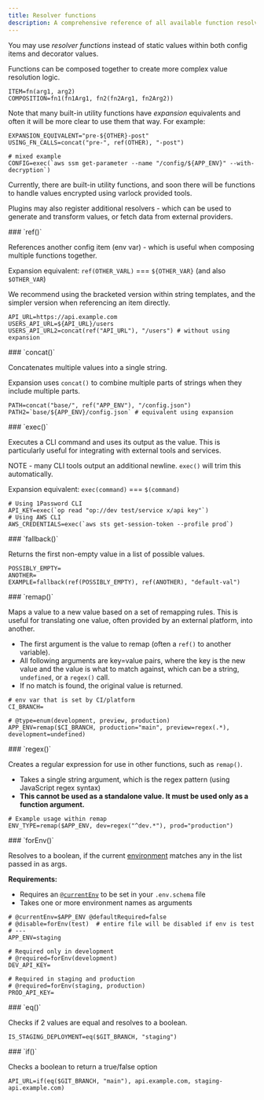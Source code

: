 ```yaml
---
title: Resolver functions
description: A comprehensive reference of all available function resolvers in varlock
---
```


You may use _resolver functions_ instead of static values within both config items and decorator values.

Functions can be composed together to create more complex value resolution logic.
```env-spec
ITEM=fn(arg1, arg2)
COMPOSITION=fn1(fn1Arg1, fn2(fn2Arg1, fn2Arg2))
```


Note that many built-in utility functions have _expansion_ equivalents and often it will be more clear to use them that way. For example:
```env-spec
EXPANSION_EQUIVALENT="pre-${OTHER}-post"
USING_FN_CALLS=concat("pre-", ref(OTHER), "-post")

# mixed example
CONFIG=exec(`aws ssm get-parameter --name "/config/${APP_ENV}" --with-decryption`)
```


Currently, there are built-in utility functions, and soon there will be functions to handle values encrypted using varlock provided tools.

Plugins may also register additional resolvers - which can be used to generate and transform values, or fetch data from external providers.


<div class="reference-docs">
<div>
### `ref()`

References another config item (env var) - which is useful when composing multiple functions together.

Expansion equivalent: `ref(OTHER_VARL)` === `${OTHER_VAR}` (and also `$OTHER_VAR`)

We recommend using the bracketed version within string templates, and the simpler version when referencing an item directly.

```env-spec "ref"
API_URL=https://api.example.com
USERS_API_URL=${API_URL}/users
USERS_API_URL2=concat(ref("API_URL"), "/users") # without using expansion
```
</div>

<div>
### `concat()`

Concatenates multiple values into a single string.

Expansion uses `concat()` to combine multiple parts of strings when they include multiple parts.

```env-spec "concat"
PATH=concat("base/", ref("APP_ENV"), "/config.json")
PATH2=`base/${APP_ENV}/config.json` # equivalent using expansion
```
</div>

<div>
### `exec()`

Executes a CLI command and uses its output as the value. This is particularly useful for integrating with external tools and services.

NOTE - many CLI tools output an additional newline. `exec()` will trim this automatically.

Expansion equivalent: `exec(command)` === `$(command)`

```env-spec "exec"
# Using 1Password CLI
API_KEY=exec(`op read "op://dev test/service x/api key"`)
# Using AWS CLI
AWS_CREDENTIALS=exec(`aws sts get-session-token --profile prod`)
```
</div>

<div>
### `fallback()`

Returns the first non-empty value in a list of possible values.

```env-spec "fallback"
POSSIBLY_EMPTY=
ANOTHER=
EXAMPLE=fallback(ref(POSSIBLY_EMPTY), ref(ANOTHER), "default-val")
```
</div>

<div>
### `remap()`

Maps a value to a new value based on a set of remapping rules. This is useful for translating one value, often provided by an external platform, into another.

- The first argument is the value to remap (often a `ref()` to another variable).
- All following arguments are key=value pairs, where the key is the new value and the value is what to match against, which can be a string, `undefined`, or a `regex()` call.
- If no match is found, the original value is returned.

```env-spec "remap"
# env var that is set by CI/platform
CI_BRANCH=

# @type=enum(development, preview, production)
APP_ENV=remap($CI_BRANCH, production="main", preview=regex(.*), development=undefined)
```
</div>

<div>
### `regex()`

Creates a regular expression for use in other functions, such as `remap()`.

- Takes a single string argument, which is the regex pattern (using JavaScript regex syntax)
- **This cannot be used as a standalone value. It must be used only as a function argument.**

```env-spec "regex"
# Example usage within remap
ENV_TYPE=remap($APP_ENV, dev=regex("^dev.*"), prod="production")
```
</div>

<div>
### `forEnv()`

Resolves to a boolean, if the current [environment](/reference/root-decorators/#currentEnv) matches any in the
list passed in as args.

**Requirements:**
- Requires an [`@currentEnv`](/reference/root-decorators/#currentEnv) to be set in your `.env.schema` file
- Takes one or more environment names as arguments

```env-spec /forEnv\\(.*\\)/
# @currentEnv=$APP_ENV @defaultRequired=false
# @disable=forEnv(test)  # entire file will be disabled if env is test
# ---
APP_ENV=staging

# Required only in development
# @required=forEnv(development)
DEV_API_KEY=

# Required in staging and production
# @required=forEnv(staging, production)
PROD_API_KEY=
```
</div>


<div>
### `eq()`

Checks if 2 values are equal and resolves to a boolean.

```env-spec "regex"
IS_STAGING_DEPLOYMENT=eq($GIT_BRANCH, "staging")
```
</div>

<div>
### `if()`

Checks a boolean to return a true/false option

```env-spec "regex"
API_URL=if(eq($GIT_BRANCH, "main"), api.example.com, staging-api.example.com)
```
</div>

</div>
